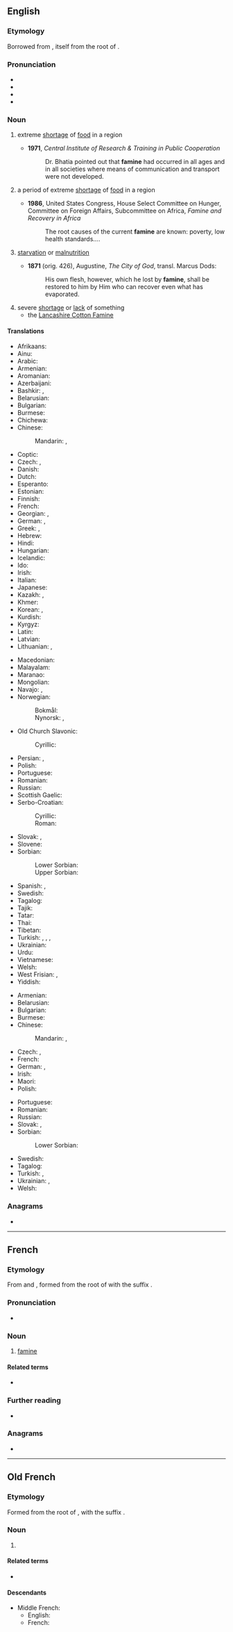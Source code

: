{{also|Famine}}
==English==

===Etymology===
Borrowed from {{bor|en|frm|famine}}, itself from the root of {{der|en|la|fames}}.

===Pronunciation===
* {{IPA|/ˈfæmɪn/|lang=en}}
* {{audio|en-us-famine.ogg|Audio (US)|lang=en}}
* {{rhymes|æmɪn|lang=en}}
* {{hyphenation|fam|ine|lang=en}}

===Noun===
{{wikipedia}}
{{en-noun|~}}

# {{lb|en|uncountable}} extreme [[shortage]] of [[food]] in a region
#* '''1971''', ''Central Institute of Research & Training in Public Cooperation''
#*: Dr. Bhatia pointed out that '''famine''' had occurred in all ages and in all societies where means of communication and transport were not developed.
# {{lb|en|countable}} a period of extreme [[shortage]] of [[food]] in a region
#* '''1986''', United States Congress, House Select Committee on Hunger, Committee on Foreign Affairs, Subcommittee on Africa, ''Famine and Recovery in Africa''
#*: The root causes of the current '''famine''' are known: poverty, low health standards....
# {{lb|en|dated}} [[starvation]] or [[malnutrition]]
#* '''1871''' (orig. 426), Augustine, ''The City of God'', transl. Marcus Dods:
#*: His own flesh, however, which he lost by '''famine''', shall be restored to him by Him who can recover even what has evaporated.
# severe [[shortage]] or [[lack]] of something
#* the [[:w:Lancashire Cotton Famine|Lancashire Cotton Famine]]

====Translations====
{{trans-top|extreme shortage of food in a region}}
* Afrikaans: {{t|af|hongersnood}}
* Ainu: {{t|ain|ケㇺ|tr=kem}}
* Arabic: {{t|ar|مَجَاعَة|f}}
* Armenian: {{t+|hy|սով|sc=Armn}}
* Aromanian: {{t|rup|foamitã}}
* Azerbaijani: {{t+|az|aclıq}}
* Bashkir: {{t|ba|аслыҡ}}, {{t|ba|йот}}
* Belarusian: {{t+|be|го́лад|m|sc=Cyrl}}
* Bulgarian: {{t+|bg|глад|m|sc=Cyrl}}
* Burmese: {{t+|my|အငတ်ဘေး|sc=Mymr}}
* Chichewa: {{t|ny|njala}}
* Chinese:
*: Mandarin: {{t+|cmn|饑荒|sc=Hani}}, {{t+|cmn|饥荒|tr=jīhuāng|sc=Hani}}
* Coptic: {{t|cop|ϩⲕⲟ}}
* Czech: {{t+|cs|hladomor|m}}, {{t+|cs|hlad|m}}
* Danish: {{t|da|hungersnød|c}}
* Dutch: {{t+|nl|hongersnood|m}}
* Esperanto: {{t-needed|eo}}
* Estonian: {{t|et|näljahäda}}
* Finnish: {{t+|fi|nälänhätä}}
* French: {{t+|fr|famine|f}}
* Georgian: {{t|ka|შიმშილი|sc=Geor}}, {{t|ka|შიმშილობა}}
* German: {{t+|de|Hungersnot|f}}, {{t+|de|Hunger|m}}
* Greek: {{t+|el|λιμός|m}}, {{t+|el|πείνα|f}}
* Hebrew: {{t+|he|רָעָב|m|tr=ra'áv|sc=Hebr}}
* Hindi: {{t+|hi|अकाल|m|tr=akāl|sc=Deva}}
* Hungarian: {{t+|hu|éhínség}}
* Icelandic: {{t+|is|hungursneyð|f}}
* Ido: {{t+|io|famino}}
* Irish: {{t+|ga|gorta|m}}
* Italian: {{t+|it|carestia|f}}
* Japanese: {{t|ja|飢饉|tr=ききん, kikin|sc=Jpan}}
* Kazakh: {{t+|kk|ашаршылық|sc=Cyrl}}, {{t+|kk|аштық|sc=Cyrl}}
* Khmer: {{t+|km|ទុរ្ភិក្ស|tr=tu’rəpʰik|sc=Khmr}}
* Korean: {{t+|ko|기아}}, {{t+|ko|기근}}
* Kurdish: {{t+|ku|xela|f}}
* Kyrgyz: {{t+|ky|ачтык|sc=Cyrl}}
* Latin: {{t|la|famēs|f}}
* Latvian: {{t|lv|bads|m}}
* Lithuanian: {{t|lt|badmetis|m}}, {{t+|lt|alkis|m}}
{{trans-mid}}
* Macedonian: {{t|mk|глад|m}}
* Malayalam: {{t+|ml|പട്ടിണി|sc=Mlym}}
* Maranao: {{t|mrw|kanggotma}}
* Mongolian: {{t+|mn|өлсгөлөн}}
* Navajo: {{t|nv|hodichin}}, {{t|nv|dichin}}
* Norwegian:
*: Bokmål: {{t|no|hungersnød|m|f}}
*: Nynorsk: {{t|nn|hungersnaud|f}}, {{t|nn|hungersnød|f}}
* Old Church Slavonic:
*: Cyrillic: {{t|cu|гладъ|m|sc=Cyrs}}
* Persian: {{t+|fa|قحطی|tr=qahti|sc=fa-Arab}}, {{t+|fa|گرسنگی|tr=gorosnegi|sc=fa-Arab}}
* Polish: {{t+|pl|głód|m}}
* Portuguese: {{t+|pt|fome|f}}
* Romanian: {{t+|ro|foamete|n}}
* Russian: {{t+|ru|го́лод|m}}
* Scottish Gaelic: {{t|gd|gort|m}}
* Serbo-Croatian:
*: Cyrillic: {{t|sh|глад|m}}
*: Roman: {{t+|sh|glad|m}}
* Slovak: {{t|sk|hladomor|m}}, {{t+|sk|hlad}}
* Slovene: {{t+|sl|lakota|f}}
* Sorbian:
*: Lower Sorbian: {{t|dsb|głod|m}}
*: Upper Sorbian: {{t|hsb|hłód|m}}
* Spanish: {{t+|es|hambruna}}, {{t+|es|hambre}}
* Swedish: {{t+|sv|hungersnöd}}
* Tagalog: {{t|tl|taggutom}}
* Tajik: {{t+|tg|гуруснагӣ|sc=Cyrl}}
* Tatar: {{t+|tt|ачлык|sc=Cyrl}}
* Thai: {{t+|th|ทุพภิกขภัย|tr=túp-pík-kà-pai}}
* Tibetan: {{t|bo|མུ་གེ}}
* Turkish: {{t+|tr|kıtlık}}, {{t+|tr|açlık}}, {{t+|tr|yokluk}}, {{t+|tr|darlık}}
* Ukrainian: {{t|uk|го́лод|m|sc=Cyrl}}
* Urdu: {{t|ur|اکال|m|tr=akāl|sc=ur-Arab}}
* Vietnamese: {{t|vi|nạn đói}}
* Welsh: {{t|cy|newyn|m}}
* West Frisian: {{t|fy|hongersneed}}, {{t|fy|breakrapte}}
* Yiddish: {{t|yi|הונגער|m|sc=Hebr}}
{{trans-bottom}}

{{trans-top|a period of extreme shortage of food in a region}}
* Armenian: {{t+|hy|սով|sc=Armn}}
* Belarusian: {{t+|be|го́лад|m|sc=Cyrl}}
* Bulgarian: {{t+|bg|глад|m|sc=Cyrl}}
* Burmese: {{t+|my|ဒုဗ္ဘိက္ခန္တရကပ်|sc=Mymr}}
* Chinese:
*: Mandarin: {{t+|cmn|饑荒|sc=Hani}}, {{t+|cmn|饥荒|tr=jīhuāng|sc=Hani}}
* Czech: {{t+|cs|hladomor|m}}, {{t+|cs|hlad|m}}
* French: {{t+|fr|famine|f}}
* German: {{t+|de|Hungersnot|f}}, {{t+|de|Hunger|m}}
* Irish: {{t+|ga|gorta|m}}
* Maori: {{t|mi|matekaitanga}}
* Polish: {{t+|pl|głód|m}}
{{trans-mid}}
* Portuguese: {{t+|pt|fome|f}}
* Romanian: {{t+|ro|foamete|f}}
* Russian: {{t+|ru|го́лод|m}}
* Slovak: {{t|sk|hladomor|m}}, {{t+|sk|hlad}}
* Sorbian:
*: Lower Sorbian: {{t|dsb|głod|m}}
* Swedish: {{t+|sv|svält}}
* Tagalog: {{t|tl|taggutom}}
* Turkish: {{t+|tr|kıtlık}}, {{t+|tr|açlık}}
* Ukrainian: {{t|uk|го́лод|m|sc=Cyrl}}, {{t|uk|голодомо́р|m|sc=Cyrl}}
* Welsh: {{t|cy|newyn|m}}
{{trans-bottom}}

===Anagrams===
* {{anagrams|en|imafen|infame}}

----

==French==

===Etymology===
From {{inh|fr|frm|-}} and {{inh|fr|fro|famine}}, formed from the root of {{der|fr|la|famēs||hunger}} with the suffix {{m|fr|-ine}}.

===Pronunciation===
* {{IPA|/fa.min/|lang=fr}}

===Noun===
{{fr-noun|f}}

# [[#Noun|famine]]

====Related terms====
* {{l|fr|faim}}

===Further reading===
* {{R:TLFi}}

===Anagrams===
* {{l|fr|infâme}}

----

==Old French==

===Etymology===
Formed from the root of {{der|fro|la|famēs||hunger}}, with the suffix {{m|fro|-ine}}.

===Noun===
{{fro-noun|f}}

# {{l|en|famine}}

====Related terms====
* {{l|fro|fain}}

====Descendants====
* Middle French: {{l|frm|famine}}
** English: {{l|en|famine}} {{q|borrowed}}
** French: {{l|fr|famine}}